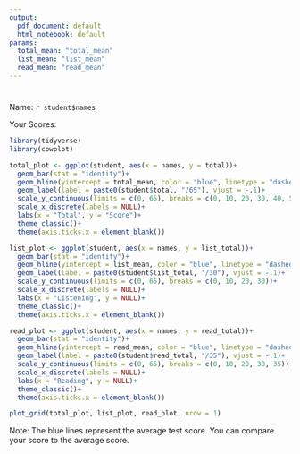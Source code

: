 ```yaml
---
output: 
  pdf_document: default
  html_notebook: default
params:
  total_mean: "total_mean"
  list_mean: "list_mean"
  read_mean: "read_mean"
---
```


\sffamily

# \textsf{Score Report}

Name: `r student$names`

Your Scores:

```r

library(tidyverse)
library(cowplot)

total_plot <- ggplot(student, aes(x = names, y = total))+
  geom_bar(stat = "identity")+
  geom_hline(yintercept = total_mean, color = "blue", linetype = "dashed")+
  geom_label(label = paste0(student$total, "/65"), vjust = -.1)+
  scale_y_continuous(limits = c(0, 65), breaks = c(0, 10, 20, 30, 40, 50, 60, 65))+
  scale_x_discrete(labels = NULL)+
  labs(x = "Total", y = "Score")+
  theme_classic()+
  theme(axis.ticks.x = element_blank())

list_plot <- ggplot(student, aes(x = names, y = list_total))+
  geom_bar(stat = "identity")+
  geom_hline(yintercept = list_mean, color = "blue", linetype = "dashed")+
  geom_label(label = paste0(student$list_total, "/30"), vjust = -.1)+
  scale_y_continuous(limits = c(0, 65), breaks = c(0, 10, 20, 30))+
  scale_x_discrete(labels = NULL)+
  labs(x = "Listening", y = NULL)+
  theme_classic()+
  theme(axis.ticks.x = element_blank())

read_plot <- ggplot(student, aes(x = names, y = read_total))+
  geom_bar(stat = "identity")+
  geom_hline(yintercept = read_mean, color = "blue", linetype = "dashed")+
  geom_label(label = paste0(student$read_total, "/35"), vjust = -.1)+
  scale_y_continuous(limits = c(0, 65), breaks = c(0, 10, 20, 30, 35))+
  scale_x_discrete(labels = NULL)+
  labs(x = "Reading", y = NULL)+
  theme_classic()+
  theme(axis.ticks.x = element_blank())

plot_grid(total_plot, list_plot, read_plot, nrow = 1)

```

Note: The blue lines represent the average test score. You can compare your score to the average score.
